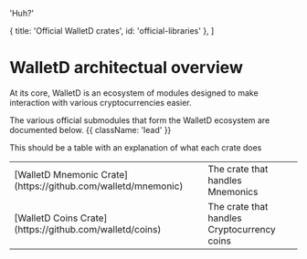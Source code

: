 
  'Huh?'

  { title: 'Official WalletD crates', id: 'official-libraries' },
]

# WalletD architectual overview

At its core, WalletD is an ecosystem of modules designed to make interaction with various cryptocurrencies easier. 

The various official submodules that form the WalletD ecosystem are documented below. {{ className: 'lead' }}

This should be a table with an explanation of what each crate does 
<table>
  <tr>
    <td>[WalletD Mnemonic Crate](https://github.com/walletd/mnemonic)</td>
    <td>The crate that handles Mnemonics</td>
  </tr>
<tr>
    <td>[WalletD Coins Crate](https://github.com/walletd/coins)</td>
    <td>The crate that handles Cryptocurrency coins</td>
  </tr>

</table>



<Libraries />
